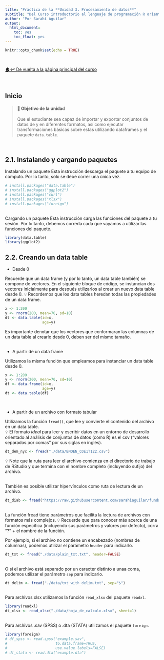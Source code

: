 ```yaml
---
title: "Práctica de la **Unidad 3. Procesamiento de datos**"
subtitle: "Del Curso introductorio al lenguaje de programación R orientado al análisis cuantitativo en Ciencias Sociales"
author: "Por Sarahí Aguilar"
output:
  html_document:
    toc: yes
    toc_float: yes
---
```


```r
knitr::opts_chunk$set(echo = TRUE)
```

<br/>

[🏠↩ De vuelta a la página principal del curso](index.html)

<br/>

## Inicio

> #### **🚀 Objetivo de la unidad** 
Que el estudiante sea capaz de importar y exportar conjuntos de datos de y en diferentes formatos, así como ejecutar transformaciones básicas sobre estas utilizando dataframes y el paquete `data.table`.

<br/>

## 2.1. Instalando y cargando paquetes

Instalando un paquete
Esta instrucción descarga el paquete a tu equipo de cómputo. Por lo tanto, solo se debe correr una única vez.
```r
# install.packages("data.table")
# install.packages("ggplot2")
# install.packages("curl")
# install.packages("xlsx")
# install.packages("foreign")
```

</br>
Cargando un paquete
Esta instrucción carga las funciones del paquete a tu sesión. Por lo tanto, debemos correrla cada que vayamos a utilizar las funciones del paquete.
```r
library(data.table)
library(ggplot2)
```

## 2.2. Creando un data table

* Desde 0

Recuerde que un data frame (y por lo tanto, un data table también) se compone de vectores. En el siguiente bloque de código, se instancian dos vectores inicialmente para después utilizarlos al crear un nuevo data table desde 0.
💡 Recordemos que los data tables heredan todas las propiedades de un data frame. 
```r
x <- 1:200
y <- rnorm(200, mean=70, sd=10)
dt <- data.table(id=x, 
                 age=y) 
```
Es importante denotar que los vectores que conformaran las columnas de un data table al crearlo desde 0, deben ser del mismo tamaño.  
<br/>

* A partir de un data frame

Utilizamos la misma función que empleamos para instanciar un data table desde 0.
```r
x <- 1:200
y <- rnorm(200, mean=70, sd=10)
df <- data.frame(id=x, 
                 age=y) 
dt <- data.table(df)
```
<br/>

* A partir de un archivo con formato tabular

Utilizamos la función ```fread()```, que lee y convierte el contenido del archivo en un data table.  
💡 El formato *ideal* para leer y escribir datos en un entorno de desarrollo orientado al análisis de conjuntos de datos (como R) es el csv ("valores separados por comas" por sus siglas en inglés).
```r
dt_dem_nyc <- fread("./data/ENOEN_COE1T122.csv")
```
💡 Note que la ruta para leer el archivo comienza en el directorio de trabajo de RStudio y que termina con el nombre completo (incluyendo sufijo) del archivo.

</br>
También es posible utilizar hipervínculos como ruta de lectura de un archivo. 
```r
dt_diab <- fread("https://raw.githubusercontent.com/sarahiaguilar/fundamentos-cdd/main/datos/diabetes.csv")
```
</br>
La función fread tiene parámetros que facilita la lectura de archivos con formatos más complejos. 
💡 Recuerde que para conocer más acerca de una función específica (incluyendo sus parámetros y valores por defecto), corra "?" + el nombre de la función. 

Por ejemplo, si el archivo no contiene un encabezado (nombres de columnas), podemos utilizar el parámetro `header` para indicarlo.
```r
dt_txt <- fread("./data/plain_txt.txt", header=FALSE)
```

</br>
O si el archivo está separado por un caracter distinto a unaa coma, podemos utilizar el parámetro `sep` para indicarlo.
```r
dt_delim <- fread("./data/txt_with_delim.txt", sep="$")
```

</br>
Para archivos xlsx utilizamos la función `read_xlsx` del paquete `readxl`. 
```r
library(readxl)
dt_xlsx <- read_xlsx("./data/hoja_de_calculo.xlsx", sheet=1)
```

</br>
Para archivos .sav (SPSS) o .dta (STATA) utilizamos el paquete `foreign`. 
```r
library(foreign)
# df_spss <- read.spss("example.sav",
#                      to.data.frame=TRUE,
#                      use.value.labels=FALSE)
# df_stata <- read.dta("example.dta")
```
